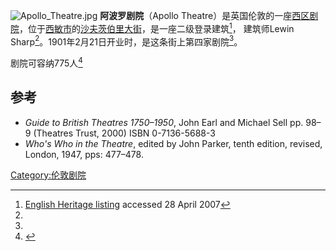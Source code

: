 [[Image:Apollo_Theatre.jpg|right]]
'''阿波罗剧院'''（Apollo Theatre）是英国伦敦的一座[[西区剧院|西区剧院]]，位于[[西敏市|西敏市]]的[[沙夫茨伯里大街|沙夫茨伯里大街]]，是一座二级登录建筑<ref name=listing>[http://www.imagesofengland.org.uk/details/default.aspx?pid=1&id=427104 English Heritage listing] {{Wayback|url=http://www.imagesofengland.org.uk/details/default.aspx?pid=1&id=427104 |date=20121022153102 }} accessed 28 April 2007</ref>， 建筑师Lewin Sharp<ref name=TITheatre/>。1901年2月21日开业时，是这条街上第四家剧院<ref name=TITheatre/>。

剧院可容纳775人<ref name=TITheatre>{{Cite web |url=http://www.thisistheatre.com/londontheatre/apollotheatre.html |title=Information about the theatre at the This Is Theatre site |access-date=2014-10-06 |archive-date=2021-01-26 |archive-url=https://web.archive.org/web/20210126143735/http://www.thisistheatre.com/londontheatre/apollotheatre.html |dead-url=no }}</ref>

==参考==
{{Reflist}}
* ''Guide to British Theatres 1750–1950'', John Earl and Michael Sell pp. 98–9 (Theatres Trust,  2000) ISBN 0-7136-5688-3
*''Who's Who in the Theatre'', edited by John Parker, tenth edition, revised, London, 1947, pps: 477–478.
[[Category:伦敦剧院|Category:伦敦剧院]]